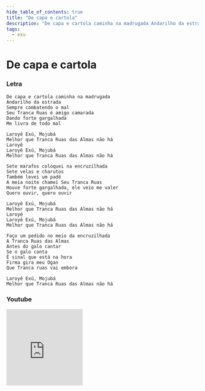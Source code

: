 ```yaml
---
hide_table_of_contents: true
title: "De capa e cartola"
description: "De capa e cartola caminha na madrugada Andarilho da estrada Sempre combatendo o mal Seu Tranca Ruas é amigo camarada Dando forte gargalhada Me livra de todo mal Laroyê Exú, Mojubá Melhor que Tranca Ruas das Almas não há Laroyê Laroyê Exú, Mojubá Melhor que Tranca Ruas das Almas não há Sete marafos coloquei na encruzilhada Sete velas e charutos Também levei um padê A meia noite chamei Seu Tranca Ruas Houve forte gargalhada, ele veio me valer Quero ouvir, quero ouvir Laroyê Exú, Mojubá Melhor que Tranca Ruas das Almas não há Laroyê Laroyê Exú, Mojubá Melhor que Tranca Ruas das Almas não há Faço um pedido no meio da encruzilhada A Tranca Ruas das Almas Antes do galo cantar Se o galo canta É sinal que está na hora Firma gira meu Ogan Que Tranca ruas vai embora Laroyê Exú, Mojubá Melhor que Tranca Ruas das Almas não há"
tags:
  - exu
---
```


# De capa e cartola

### Letra

```text
De capa e cartola caminha na madrugada
Andarilho da estrada
Sempre combatendo o mal
Seu Tranca Ruas é amigo camarada
Dando forte gargalhada
Me livra de todo mal

Laroyê Exú, Mojubá
Melhor que Tranca Ruas das Almas não há
Laroyê
Laroyê Exú, Mojubá
Melhor que Tranca Ruas das Almas não há

Sete marafos coloquei na encruzilhada
Sete velas e charutos
Também levei um padê
A meia noite chamei Seu Tranca Ruas
Houve forte gargalhada, ele veio me valer
Quero ouvir, quero ouvir

Laroyê Exú, Mojubá
Melhor que Tranca Ruas das Almas não há
Laroyê
Laroyê Exú, Mojubá
Melhor que Tranca Ruas das Almas não há

Faço um pedido no meio da encruzilhada
A Tranca Ruas das Almas
Antes do galo cantar
Se o galo canta
É sinal que está na hora
Firma gira meu Ogan
Que Tranca ruas vai embora

Laroyê Exú, Mojubá
Melhor que Tranca Ruas das Almas não há
```

### Youtube

<iframe
  width="200"
  height="200"
  src="https://www.youtube.com/embed/_DE_k-jrB70"
  title="YouTube video player"
  frameborder="0"
  allow="accelerometer; autoplay; clipboard-write; encrypted-media; gyroscope; picture-in-picture; web-share"
  referrerpolicy="strict-origin-when-cross-origin"
  allowfullscreen
></iframe>